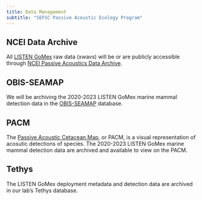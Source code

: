 ```yaml
---
title: Data Management
subtitle: "SEFSC Passive Acoustic Ecology Program"
---
```


## NCEI Data Archive

All [LISTEN GoMex](https://www.fisheries.noaa.gov/science-data/passive-acoustic-research-southeast-fisheries-science-center#listen-gomex) raw data (xwavs) will be or are publicly accessible through [NCEI Passive Acoustics Data Archive](https://www.ncei.noaa.gov/products/passive-acoustic-data).


## OBIS-SEAMAP

We will be archiving the 2020-2023 LISTEN GoMex marine mammal detection data in the [OBIS-SEAMAP](https://seamap.env.duke.edu/) database.


## PACM

The [Passive Acoustic Cetacean Map](https://apps-nefsc.fisheries.noaa.gov/pacm/#/), or PACM, is a visual representation of acosutic detections of species. The 2020-2023 LISTEN GoMex marine mammal detection data are archived and available to view on the PACM.


## Tethys

The LISTEN GoMex deployment metadata and detection data are archived in our lab's Tethys database.



<!-- A data management section is required and should include the following information; -->

<!-- -   Data Archive Methods -->
<!--     -   Information on where your data is archived (PACM, NCEI, Tethys, Internal databases, etc) -->
<!--     -   [SAEL Example](https://sael-swfsc.github.io/SAEL-lab-manual/content/Data-Archive.html) -->
<!-- -   Species reference guide for your region -->
<!--     -   Develop a species and call type library for your region -->
<!--     -   This can include spectrograms of calls and sound clips -->
<!--     -   PIFSC working on this, use them as an example once finalized -->
<!--     -   [SAEL Example](https://sael-swfsc.github.io/SAEL-lab-manual/content/Data-SpeciesAndCallTypes.html) -->
<!-- -   Media -->
<!--     -   Links to sound archives, media archives, web sites, blogs, etc. -->
<!--     -   [SAEL Example](https://sael-swfsc.github.io/SAEL-lab-manual/content/media.html) -->

<!-- This can be a section with subpages or a qmd -->

<!-- [Glider Lab Manual](https://swfsc.github.io/glider-lab-manual/content/data-management.html) -->
